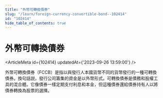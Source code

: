 ```yaml
---
title: "外幣可轉換債券"
slug: "/learn/foreign-currency-convertible-bond--102414"
id: "102414"
hide_table_of_contents: true
---
```



# 外幣可轉換債券

<ArticleMeta id={102414} updatedAt={'2023-09-26 13:59:00'} />
<div className='border-solid border-b border-t-0 my-4 border-[var(--ifm-color-gray-300)]' />

外幣可轉換債券（FCCB）是指以與發行人本國貨幣不同的貨幣發行的一種可轉換債券。換句話説，發行公司籌集的資金是以外幣形式。可轉換債券是債務和股權工具的混合體。它像債券一樣定期支付利息和本金，但這種債券還給債券持有人以將債券轉換為股票的選擇。
